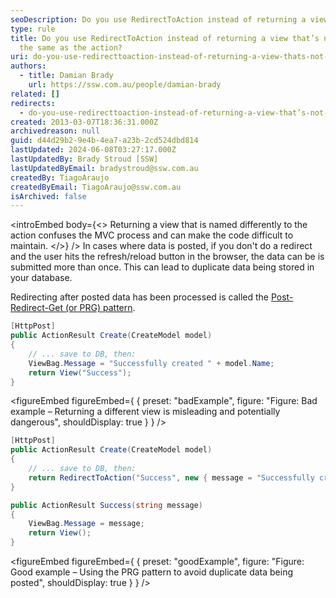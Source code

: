 ```yaml
---
seoDescription: Do you use RedirectToAction instead of returning a view that's not named the same as the action?
type: rule
title: Do you use RedirectToAction instead of returning a view that’s not named
  the same as the action?
uri: do-you-use-redirecttoaction-instead-of-returning-a-view-thats-not-named-the-same-as-the-action
authors:
  - title: Damian Brady
    url: https://ssw.com.au/people/damian-brady
related: []
redirects:
  - do-you-use-redirecttoaction-instead-of-returning-a-view-that’s-not-named-the-same-as-the-action
created: 2013-03-07T18:36:31.000Z
archivedreason: null
guid: d44d29b2-9e4b-4ea7-a23b-2cd524dbd814
lastUpdated: 2024-06-08T03:27:17.000Z
lastUpdatedBy: Brady Stroud [SSW]
lastUpdatedByEmail: bradystroud@ssw.com.au
createdBy: TiagoAraujo
createdByEmail: TiagoAraujo@ssw.com.au
isArchived: false
---
```


<introEmbed
  body={<>
Returning a view that is named differently to the action confuses the MVC process and can make the code difficult to maintain.
  </>}
/>
In cases where data is posted, if you don't do a redirect and the user hits the refresh/reload button in the browser, the data can be is submitted more than once. This can lead to duplicate data being stored in your database.

Redirecting after posted data has been processed is called the [Post-Redirect-Get (or PRG) pattern](https://en.wikipedia.org/wiki/Post/Redirect/Get).

```cs
[HttpPost]
public ActionResult Create(CreateModel model)
{
    // ... save to DB, then:
    ViewBag.Message = "Successfully created " + model.Name;
    return View("Success");
}
```
<figureEmbed figureEmbed={ {
  preset: "badExample",
  figure: "Figure: Bad example – Returning a different view is misleading and potentially dangerous",
  shouldDisplay: true
} } />


```cs
[HttpPost]
public ActionResult Create(CreateModel model)
{
    // ... save to DB, then:
    return RedirectToAction("Success", new { message = "Successfully created " + model.Name });
}

public ActionResult Success(string message)
{
    ViewBag.Message = message;
    return View();
}
```
<figureEmbed figureEmbed={ {
  preset: "goodExample",
  figure: "Figure: Good example – Using the PRG pattern to avoid duplicate data being posted",
  shouldDisplay: true
} } />
